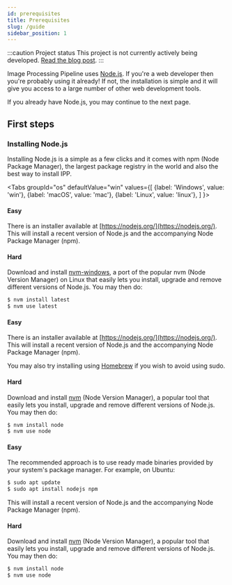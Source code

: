 ```yaml
---
id: prerequisites
title: Prerequisites
slug: /guide
sidebar_position: 1
---
```



<!-- prettier-ignore-start -->
:::caution Project status
This project is not currently actively being developed. [Read the blog post](/blog/2021/11/22/future).
:::
<!-- prettier-ignore-end -->

Image Processing Pipeline uses [Node.js](https://nodejs.org/). If you're a web developer then you're
probably using it already! If not, the installation is simple and it will give you access to a large
number of other web development tools.

If you already have Node.js, you may continue to the next page.

## First steps

### Installing Node.js

Installing Node.js is a simple as a few clicks and it comes with npm (Node Package Manager), the
largest package registry in the world and also the best way to install IPP.

<Tabs
  groupId="os"
  defaultValue="win"
  values={[
    {label: 'Windows', value: 'win'},
    {label: 'macOS', value: 'mac'},
    {label: 'Linux', value: 'linux'},
  ]
}>
<TabItem value="win">

#### Easy

There is an installer available at [https://nodejs.org/](https://nodejs.org/). This will install a
recent version of Node.js and the accompanying Node Package Manager (npm).

#### Hard

Download and install [nvm-windows](https://github.com/coreybutler/nvm-windows), a port of the
popular nvm (Node Version Manager) on Linux that easily lets you install, upgrade and remove
different versions of Node.js. You may then do:

```bash
$ nvm install latest
$ nvm use latest
```

</TabItem>
<TabItem value="mac">

#### Easy

There is an installer available at [https://nodejs.org/](https://nodejs.org/). This will install a
recent version of Node.js and the accompanying Node Package Manager (npm).

You may also try installing using [Homebrew](https://brew.sh/) if you wish to avoid using sudo.

#### Hard

Download and install [nvm](https://github.com/nvm-sh/nvm) (Node Version Manager), a popular tool
that easily lets you install, upgrade and remove different versions of Node.js. You may then do:

```bash
$ nvm install node
$ nvm use node
```

</TabItem>
<TabItem value="linux">

#### Easy

The recommended approach is to use ready made binaries provided by your system's package manager.
For example, on Ubuntu:

```bash
$ sudo apt update
$ sudo apt install nodejs npm
```

This will install a recent version of Node.js and the accompanying Node Package Manager (npm).

#### Hard

Download and install [nvm](https://github.com/nvm-sh/nvm) (Node Version Manager), a popular tool
that easily lets you install, upgrade and remove different versions of Node.js. You may then do:

```bash
$ nvm install node
$ nvm use node
```

</TabItem>
</Tabs>
